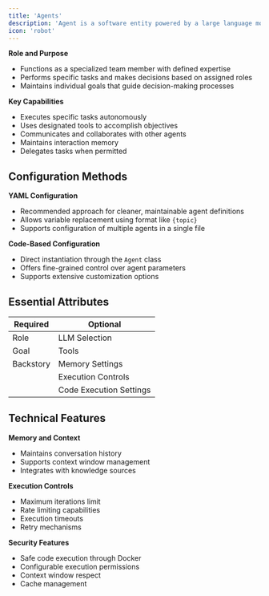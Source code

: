 ```yaml
---
title: 'Agents'
description: 'Agent is a software entity powered by a large language model that functions like a specialized professional team member'
icon: 'robot'
---
```


**Role and Purpose**

- Functions as a specialized team member with defined expertise
- Performs specific tasks and makes decisions based on assigned roles
- Maintains individual goals that guide decision-making processes

**Key Capabilities**

- Executes specific tasks autonomously
- Uses designated tools to accomplish objectives
- Communicates and collaborates with other agents
- Maintains interaction memory
- Delegates tasks when permitted

## Configuration Methods

**YAML Configuration**

- Recommended approach for cleaner, maintainable agent definitions
- Allows variable replacement using format like `{topic}`
- Supports configuration of multiple agents in a single file

**Code-Based Configuration**

- Direct instantiation through the `Agent` class
- Offers fine-grained control over agent parameters
- Supports extensive customization options

## Essential Attributes

| Required | Optional |
| --- | --- |
| Role | LLM Selection |
| Goal | Tools |
| Backstory | Memory Settings |
|  | Execution Controls |
|  | Code Execution Settings |

## Technical Features

**Memory and Context**

- Maintains conversation history
- Supports context window management
- Integrates with knowledge sources

**Execution Controls**

- Maximum iterations limit
- Rate limiting capabilities
- Execution timeouts
- Retry mechanisms

**Security Features**

- Safe code execution through Docker
- Configurable execution permissions
- Context window respect
- Cache management